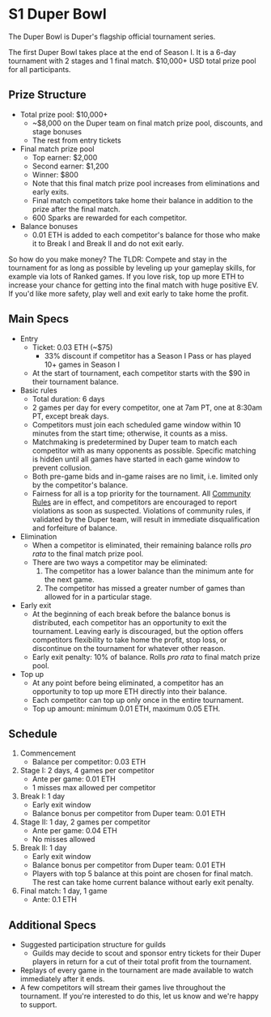 # S1 Duper Bowl

The Duper Bowl is Duper's flagship official tournament series.

The first Duper Bowl takes place at the end of Season I. It is a 6-day tournament with 2 stages and 1 final match. \$10,000+ USD total prize pool for all participants.

## Prize Structure

- Total prize pool: \$10,000+
  - \~\$8,000 on the Duper team on final match prize pool, discounts, and stage bonuses
  - The rest from entry tickets
- Final match prize pool
  - Top earner: \$2,000
  - Second earner: \$1,200
  - Winner: \$800
  - Note that this final match prize pool increases from eliminations and early exits.
  - Final match competitors take home their balance in addition to the prize after the final match.
  - 600 Sparks are rewarded for each competitor.
- Balance bonuses
  - 0.01 ETH is added to each competitor's balance for those who make it to Break I and Break II and do not exit early.

So how do you make money? The TLDR: Compete and stay in the tournament for as long as possible by leveling up your gameplay skills, for example via lots of Ranked games. If you love risk, top up more ETH to increase your chance for getting into the final match with huge positive EV. If you'd like more safety, play well and exit early to take home the profit.

## Main Specs

- Entry
  - Ticket: 0.03 ETH (\~\$75)
    - 33\% discount if competitor has a Season I Pass or has played 10+ games in Season I
  - At the start of tournament, each competitor starts with the \$90 in their tournament balance.
- Basic rules
  - Total duration: 6 days
  - 2 games per day for every competitor, one at 7am PT, one at 8:30am PT, except break days.
  - Competitors must join each scheduled game window within 10 minutes from the start time; otherwise, it counts as a miss.
  - Matchmaking is predetermined by Duper team to match each competitor with as many opponents as possible. Specific matching is hidden until all games have started in each game window to prevent collusion.
  - Both pre-game bids and in-game raises are no limit, i.e. limited only by the competitor's balance.
  - Fairness for all is a top priority for the tournament. All [Community Rules](../community-rules) are in effect, and competitors are encouraged to report violations as soon as suspected. Violations of community rules, if validated by the Duper team, will result in immediate disqualification and forfeiture of balance.
- Elimination
  - When a competitor is eliminated, their remaining balance rolls _pro rata_ to the final match prize pool.
  - There are two ways a competitor may be eliminated:
    1. The competitor has a lower balance than the minimum ante for the next game.
    2. The competitor has missed a greater number of games than allowed for in a particular stage.
- Early exit
  - At the beginning of each break before the balance bonus is distributed, each competitor has an opportunity to exit the tournament. Leaving early is discouraged, but the option offers competitors flexibility to take home the profit, stop loss, or discontinue on the tournament for whatever other reason.
  - Early exit penalty: 10% of balance. Rolls _pro rata_ to final match prize pool.
- Top up
  - At any point before being eliminated, a competitor has an opportunity to top up more ETH directly into their balance.
  - Each competitor can top up only once in the entire tournament.
  - Top up amount: minimum 0.01 ETH, maximum 0.05 ETH.

## Schedule

1. Commencement
    - Balance per competitor: 0.03 ETH
2. Stage I: 2 days, 4 games per competitor
    - Ante per game: 0.01 ETH
    - 1 misses max allowed per competitor
3. Break I: 1 day
    - Early exit window
    - Balance bonus per competitor from Duper team: 0.01 ETH
4. Stage II: 1 day, 2 games per competitor
    - Ante per game: 0.04 ETH
    - No misses allowed
5. Break II: 1 day
    - Early exit window
    - Balance bonus per competitor from Duper team: 0.01 ETH
    - Players with top 5 balance at this point are chosen for final match. The rest can take home current balance without early exit penalty.
8. Final match: 1 day, 1 game
    - Ante: 0.1 ETH

## Additional Specs
- Suggested participation structure for guilds
  - Guilds may decide to scout and sponsor entry tickets for their Duper players in return for a cut of their total profit from the tournament.
- Replays of every game in the tournament are made available to watch immediately after it ends.
- A few competitors will stream their games live throughout the tournament. If you're interested to do this, let us know and we're happy to support.
